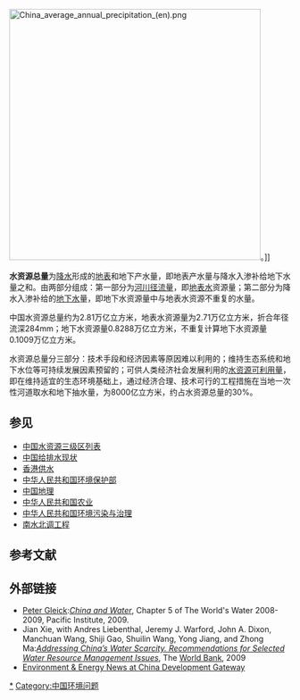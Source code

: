 {{unreferenced|time=2012-03-23T17:16:49+00:00}}
[[File:China_average_annual_precipitation_(en).png|450px]]。]]

'''水资源总量'''为[[降水|降水]]形成的[[地表|地表]]和地下产水量，即地表产水量与降水入渗补给地下水量之和。由两部分组成：第一部分为[[河川径流量|河川径流量]]，即[[地表水|地表水]]资源量；第二部分为降水入渗补给的[[地下水|地下水]]量，即地下水资源量中与地表水资源不重复的水量。

中国水资源总量约为2.81万亿立方米，地表水资源量为2.71万亿立方米，折合年径流深284mm；地下水资源量0.8288万亿立方米，不重复计算地下水资源量0.1009万亿立方米。

水资源总量分三部分：技术手段和经济因素等原因难以利用的；维持生态系统和地下水位等可持续发展因素预留的；可供人类经济社会发展利用的[[水资源可利用量|水资源可利用量]]，即在维持适宜的生态环境基础上，通过经济合理、技术可行的工程措施在当地一次性河道取水和地下抽水量，为8000亿立方米，约占水资源总量的30%。

==参见==
*[[中国水资源三级区列表|中国水资源三级区列表]]
*[[中国给排水现状|中国给排水现状]]
*[[香港供水|香港供水]]
*[[中华人民共和国环境保护部|中华人民共和国环境保护部]]
*[[中国地理|中国地理]]
*[[中华人民共和国农业|中华人民共和国农业]]
*[[中华人民共和国环境污染与治理|中华人民共和国环境污染与治理]]
*[[南水北调工程|南水北调工程]]

==参考文献==
{{reflist}}

==外部链接==
{{Commons category|Water quality in China}}
* [[Peter_Gleick|Peter Gleick]]:[https://web.archive.org/web/20090318042330/http://www.worldwater.org/data20082009/ch05.pdf ''China and Water''], Chapter 5 of The World's Water 2008-2009, Pacific Institute, 2009.
* Jian Xie, with Andres Liebenthal, Jeremy J. Warford, John A. Dixon, Manchuan Wang, Shiji Gao, Shuilin Wang, Yong Jiang, and Zhong Ma:[http://imagebank.worldbank.org/servlet/WDSContentServer/IW3P/IB/2009/01/14/000333037_20090114011126/Rendered/PDF/471110PUB0CHA0101OFFICIAL0USE0ONLY1.pdf ''Addressing China’s Water Scarcity. Recommendations for Selected Water Resource Management Issues'']{{dead link|date=2018年2月 |bot=InternetArchiveBot |fix-attempted=yes }}, The [[World_Bank|World Bank]], 2009
*[http://en.chinagate.cn/development/environment/node_7056138.htm Environment & Energy News at China Development Gateway]{{Wayback|url=http://en.chinagate.cn/development/environment/node_7056138.htm |date=20170827084625 }}

[[Category:中国水资源|*]]
[[Category:中国环境问题|Category:中国环境问题]]